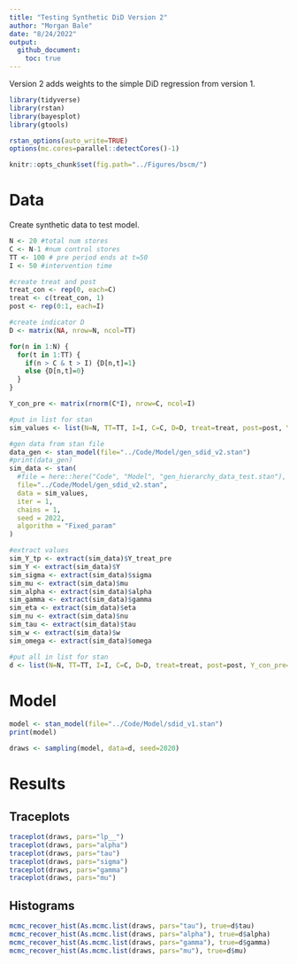 ```yaml
---
title: "Testing Synthetic DiD Version 2"
author: "Morgan Bale"
date: "8/24/2022"
output: 
  github_document:
    toc: true 
---
```


Version 2 adds weights to the simple DiD regression from version 1. 

```r
library(tidyverse)
library(rstan)
library(bayesplot)
library(gtools)

rstan_options(auto_write=TRUE)
options(mc.cores=parallel::detectCores()-1)

knitr::opts_chunk$set(fig.path="../Figures/bscm/")
```

# Data 

Create synthetic data to test model. 
```r
N <- 20 #total num stores
C <- N-1 #num control stores 
TT <- 100 # pre period ends at t=50 
I <- 50 #intervention time 

#create treat and post
treat_con <- rep(0, each=C)
treat <- c(treat_con, 1)
post <- rep(0:1, each=I)

#create indicator D
D <- matrix(NA, nrow=N, ncol=TT) 

for(n in 1:N) {
  for(t in 1:TT) {
    if(n > C & t > I) {D[n,t]=1}
    else {D[n,t]=0}
  }
}

Y_con_pre <- matrix(rnorm(C*I), nrow=C, ncol=I)

#put in list for stan
sim_values <- list(N=N, TT=TT, I=I, C=C, D=D, treat=treat, post=post, Y_con_pre=Y_con_pre)

#gen data from stan file 
data_gen <- stan_model(file="../Code/Model/gen_sdid_v2.stan")
#print(data_gen)
sim_data <- stan(
  #file = here::here("Code", "Model", "gen_hierarchy_data_test.stan"),
  file="../Code/Model/gen_sdid_v2.stan",
  data = sim_values,
  iter = 1,
  chains = 1,
  seed = 2022,
  algorithm = "Fixed_param"
)

#extract values
sim_Y_tp <- extract(sim_data)$Y_treat_pre
sim_Y <- extract(sim_data)$Y
sim_sigma <- extract(sim_data)$sigma
sim_mu <- extract(sim_data)$mu
sim_alpha <- extract(sim_data)$alpha
sim_gamma <- extract(sim_data)$gamma
sim_eta <- extract(sim_data)$eta
sim_nu <- extract(sim_data)$nu
sim_tau <- extract(sim_data)$tau
sim_w <- extract(sim_data)$w
sim_omega <- extract(sim_data)$omega

#put all in list for stan
d <- list(N=N, TT=TT, I=I, C=C, D=D, treat=treat, post=post, Y_con_pre=Y_con_pre, Y=sim_Y, Y_treat_pre=sim_Y_tp)
```

# Model

```r
model <- stan_model(file="../Code/Model/sdid_v1.stan")
print(model)

draws <- sampling(model, data=d, seed=2020)
```

# Results 

## Traceplots

```r
traceplot(draws, pars="lp__")
traceplot(draws, pars="alpha")
traceplot(draws, pars="tau")
traceplot(draws, pars="sigma")
traceplot(draws, pars="gamma")
traceplot(draws, pars="mu")
```

## Histograms 

```r
mcmc_recover_hist(As.mcmc.list(draws, pars="tau"), true=d$tau)
mcmc_recover_hist(As.mcmc.list(draws, pars="alpha"), true=d$alpha)
mcmc_recover_hist(As.mcmc.list(draws, pars="gamma"), true=d$gamma)
mcmc_recover_hist(As.mcmc.list(draws, pars="mu"), true=d$mu)
```
